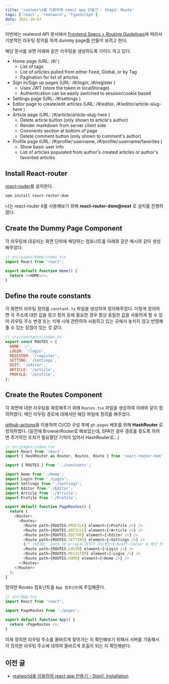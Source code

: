 ```yaml
---
title: 'realworld를 이용하여 react app 만들기 - Step2: Route'
tags: ['react', 'realword', 'TypeScript']
date: 2021-10-07
---
```


이번에는 realword API 문서에서 [Frontend Specs > Routing Guidelines](https://gothinkster.github.io/realworld/docs/specs/frontend-specs/routing)에 따라서 기본적인 라우팅 정의를 하여 dummy page를 만들어 보려고 한다.

<!--truncate-->

해당 문서를 보면 아래와 같은 라우팅을 생성하도록 가이드 하고 있다.

- Home page (URL: /#/ )
  - List of tags
  - List of articles pulled from either Feed, Global, or by Tag
  - Pagination for list of articles
- Sign in/Sign up pages (URL: /#/login, /#/register )
  - Uses JWT (store the token in localStorage)
  - Authentication can be easily switched to session/cookie based
- Settings page (URL: /#/settings )
- Editor page to create/edit articles (URL: /#/editor, /#/editor/article-slug-here )
- Article page (URL: /#/article/article-slug-here )
  - Delete article button (only shown to article's author)
  - Render markdown from server client side
  - Comments section at bottom of page
  - Delete comment button (only shown to comment's author)
- Profile page (URL: /#/profile/:username, /#/profile/:username/favorites )
  - Show basic user info
  - List of articles populated from author's created articles or author's favorited articles

## Install React-router

[react-router](https://reactrouter.com/web/guides/quick-start)를 설치한다.

```bash npm2yarn
npm install react-router-dom
```

나는 react-router 6를 사용해보기 위해 **react-router-dom@next** 로 설치를 진행하였다.

## Create the Dummy Page Component

각 라우팅에 대응되는 화면 단위에 해당하는 컴포너트를 아래와 같은 예시와 같이 생성해주었다.

```javascript
// src/pages/Home/index.tsx
import React from 'react';

export default function Home() {
  return <>HOME</>;
}
```

## Define the route constants

각 화면의 라우팅 정의를 `constant.tx` 파일을 생성하여 정의해주었다.
이렇게 정의하면 각 주소에 대한 값을 링크 정의 등에 필요한 경우 항상 동일한 값을 사용하게 할 수 있어 라우팅 주소 변경 또는 삭제 시에 관련하여 사용하고 있는 곳에서 놓치지 않고 반영해줄 수 있는 장점이 있는 것 같다.

```javascript
// src/constants/index.tx
export const ROUTES = {
  HOME: '/',
  LOGIN: '/login',
  REGISTER: '/register',
  SETTING: '/settings',
  EDIT: '/editor',
  ARTICLE: '/article',
  PROFILE: '/profile',
};
```

## Create the Routes Component

각 화면에 대한 라우팅을 매칭해주기 위해 `Routes.tsx` 파일을 생성하여 아래와 같이 정의하였다.
메인 라우팅 경로에 대해서만 해당 파일에 정의를 해주었다.

[github-actions](https://docs.github.com/en/actions)을 이용하여 CI/CD 구성 후에 `gh-pages` 배포를 위해 **HashRouter** 로 정의하였다.
(일전에 BrowserRouter로 해보았는데, SPA인 경우 경로를 찾도록 하려면 추가적인 조치가 필요했던 기억이 있어서 HashRouter로...)

```javascript
// src/pages/index.tsx
import React from 'react';
import { HashRouter as Router, Routes, Route } from 'react-router-dom';

import { ROUTES } from '../constants';

import Home from './Home';
import Login from './Login';
import Settings from './Settings';
import Editor from './Editor';
import Article from './Article';
import Profile from './Profile';

export default function PageRoutes() {
  return (
    <Router>
      <Routes>
        <Route path={ROUTES.PROFILE} element={<Profile />} />
        <Route path={ROUTES.ARTICLE} element={<Article />} />
        <Route path={ROUTES.EDITOR} element={<Editor />} />
        <Route path={ROUTES.SETTING} element={<Settings />} />
        {/* 기존에는 `path`에 array로 정의가 가능했는데 React-router 6 에선 타입 에러가 발생한다. ㅠㅠ */}
        <Route path={ROUTES.LOGIN} element={<Login />} />
        <Route path={ROUTES.REGISTER} element={<Login />} />
        <Route path={ROUTES.HOME} element={<Home />} />
      </Routes>
    </Router>
  );
}
```

정의한 Routes 컴포넌트를 `App 컴포넌트`에 주입해준다.

```javascript
// src/App.tsx
import React from 'react';

import PageRoutes from './pages';

export default function App() {
  return <PageRoutes />;
}
```

이제 정의한 라우팅 주소를 올바르게 찾아가는 지 확인해보기 위해서 서버를 기동해서 각 정의한 라우팅 주소에 대하여 올바르게 호출이 되는 지 확인해본다.

## 이전 글

- [realworld를 이용하여 react app 만들기 - Step1: Installation](/devLogs/javascript/react/realword/20210631-react-app-with-realword)

